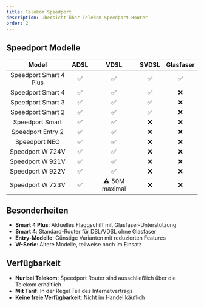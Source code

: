 ```yaml
---
title: Telekom Speedport
description: Übersicht über Telekom Speedport Router
order: 2
---
```


## Speedport Modelle

|         Model          |        ADSL        |            VDSL            |       SVDSL        |     Glasfaser      |
| :--------------------: | :----------------: | :------------------------: | :----------------: | :----------------: |
| Speedport Smart 4 Plus | ✅ |     ✅     | ✅ | ✅ |
|   Speedport Smart 4    | ✅ |     ✅     | ✅ |        ❌         |
|   Speedport Smart 3    | ✅ |     ✅     | ✅ |        ❌         |
|   Speedport Smart 2    | ✅ |     ✅     | ✅ |        ❌         |
|    Speedport Smart     | ✅ |     ✅     |        ❌         |        ❌         |
|   Speedport Entry 2    | ✅ |     ✅     |        ❌         |        ❌         |
|     Speedport NEO      | ✅ |     ✅     |        ❌         |        ❌         |
|    Speedport W 724V    | ✅ |     ✅     |        ❌         |        ❌         |
|    Speedport W 921V    | ✅ |     ✅     |        ❌         |        ❌         |
|    Speedport W 922V    | ✅ |     ✅     |        ❌         |        ❌         |
|    Speedport W 723V    | ✅ | ⚠️ 50M maximal |        ❌         |        ❌         |

## Besonderheiten

- **Smart 4 Plus**: Aktuelles Flaggschiff mit Glasfaser-Unterstützung
- **Smart 4**: Standard-Router für DSL/VDSL ohne Glasfaser
- **Entry-Modelle**: Günstige Varianten mit reduzierten Features
- **W-Serie**: Ältere Modelle, teilweise noch im Einsatz

## Verfügbarkeit

- **Nur bei Telekom**: Speedport Router sind ausschließlich über die Telekom erhältlich
- **Mit Tarif**: In der Regel Teil des Internetvertrags
- **Keine freie Verfügbarkeit**: Nicht im Handel käuflich
